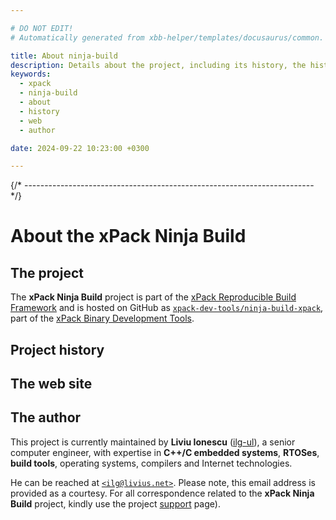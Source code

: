 ```yaml
---

# DO NOT EDIT!
# Automatically generated from xbb-helper/templates/docusaurus/common.

title: About ninja-build
description: Details about the project, including its history, the history of the website, and details about the author.
keywords:
  - xpack
  - ninja-build
  - about
  - history
  - web
  - author

date: 2024-09-22 10:23:00 +0300

---
```



{/* ------------------------------------------------------------------------ */}

# About the xPack Ninja Build

## The project

The **xPack Ninja Build** project is part of the
[xPack Reproducible Build Framework](https://xpack.github.io)
and is hosted on GitHub as
[`xpack-dev-tools/ninja-build-xpack`](https://github.com/xpack-dev-tools/ninja-build-xpack),
part of the [xPack Binary Development Tools](https://github.com/xpack-dev-tools/).

<MoreIntro/>

## Project history

<History/>

## The web site

<Website/>

## The author

This project is currently maintained by **Liviu Ionescu**
([ilg-ul](https://github.com/ilg-ul)),
a senior computer engineer, with expertise in **C++/C embedded systems**,
**RTOSes**, **build tools**, operating systems, compilers
and Internet technologies.

He can be reached at [`<ilg@livius.net>`](mailto:ilg@livius.net).
Please note, this email address is provided as a courtesy.
For all correspondence related to the **xPack Ninja Build**
project, kindly use the project [support](/docs/support/) page).
